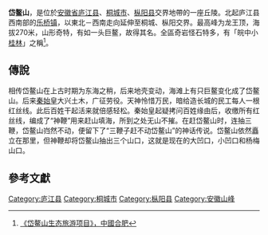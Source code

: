{{non-free|time=2013-11-06T05:16:07+00:00}}
'''岱鳌山'''，是位於[[安徽省|安徽省]][[庐江县|庐江县]]、[[桐城市|桐城市]]、[[枞阳县|枞阳县]]交界地帶的一座丘陵。北起庐江县西南部的[[乐桥镇|乐桥镇]]，以東北－西南走向延伸至桐城、枞阳交界。最高峰为龙王顶，海拔270米，山形奇特，有如一头巨鳌，故得其名。全區奇岩怪石特多，有「皖中小[[桂林|桂林]]」之稱<ref>[http://www.hefei.gov.cn/n1070/n304559/n4317900/n4323346/23498534.html 《岱鳌山生态旅游项目》，中國合肥]{{dead link|date=2017年12月 |bot=InternetArchiveBot |fix-attempted=yes }}</ref>。

==傳說==
相传岱鳌山在上古时期为东海之稍，后来地壳变动，海滩上有只巨鳌变化成了岱鳌山。后来[[秦始皇|秦始皇]]大兴土木，广征劳役。天神怜惜万民，暗给造长城的民工每人一根红丝线。此后百姓干起活来就倍感轻松。秦始皇起疑拷问百姓缘由后，收缴所有红丝线，编成了“神鞭”用来赶山填海，所到之处无山不摧。在赶岱鳌山时，连抽三鞭，岱鳌山岿然不动，便留下了“三鞭子赶不动岱鳌山”的神话传说。岱鳌山依然矗立在那里，但神鞭却将岱鳌山抽出三个山口，这就是现在的大凹口，小凹口和杨梅山口。

==參考文獻==
{{reflist}}

[[Category:庐江县|Category:庐江县]]
[[Category:桐城市|Category:桐城市]]
[[Category:枞阳县|Category:枞阳县]]
[[Category:安徽山峰|Category:安徽山峰]]